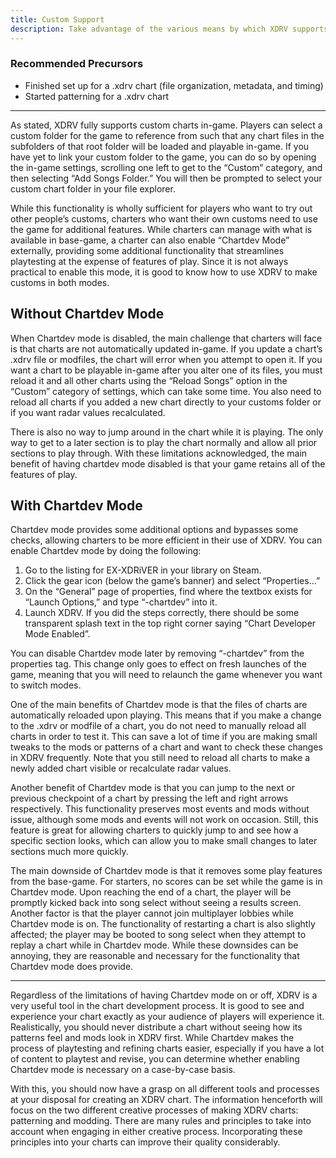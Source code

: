 ```yaml
---
title: Custom Support
description: Take advantage of the various means by which XDRV supports custom charts.
---
```


### Recommended Precursors
- Finished set up for a .xdrv chart (file organization, metadata, and timing)
- Started patterning for a .xdrv chart
---

As stated, XDRV fully supports custom charts in-game. Players can select a custom folder for the game to reference from such that any chart files in the subfolders of that root folder will be loaded and playable in-game. If you have yet to link your custom folder to the game, you can do so by opening the in-game settings, scrolling one left to get to the “Custom” category, and then selecting “Add Songs Folder.” You will then be prompted to select your custom chart folder in your file explorer.

While this functionality is wholly sufficient for players who want to try out other people’s customs, charters who want their own customs need to use the game for additional features. While charters can manage with what is available in base-game, a charter can also enable “Chartdev Mode” externally, providing some additional functionality that streamlines playtesting at the expense of features of play. Since it is not always practical to enable this mode, it is good to know how to use XDRV to make customs in both modes.

## Without Chartdev Mode

When Chartdev mode is disabled, the main challenge that charters will face is that charts are not automatically updated in-game. If you update a chart’s .xdrv file or modfiles, the chart will error when you attempt to open it. If you want a chart to be playable in-game after you alter one of its files, you must reload it and all other charts using the “Reload Songs” option in the “Custom” category of settings, which can take some time. You also need to reload all charts if you added a new chart directly to your customs folder or if you want radar values recalculated.

There is also no way to jump around in the chart while it is playing. The only way to get to a later section is to play the chart normally and allow all prior sections to play through. With these limitations acknowledged, the main benefit of having chartdev mode disabled is that your game retains all of the features of play.

## With Chartdev Mode

Chartdev mode provides some additional options and bypasses some checks, allowing charters to be more efficient in their use of XDRV. You can enable Chartdev mode by doing the following: 

1. Go to the listing for EX-XDRiVER in your library on Steam.
2. Click the gear icon (below the game’s banner) and select “Properties…”
3. On the “General” page of properties, find where the textbox exists for “Launch Options,” and type “-chartdev” into it.
4. Launch XDRV. If you did the steps correctly, there should be some transparent splash text in the top right corner saying “Chart Developer Mode Enabled”.

You can disable Chartdev mode later by removing “-chartdev” from the properties tag. This change only goes to effect on fresh launches of the game, meaning that you will need to relaunch the game whenever you want to switch modes.

One of the main benefits of Chartdev mode is that the files of charts are automatically reloaded upon playing. This means that if you make a change to the .xdrv or modfile of a chart, you do not need to manually reload all charts in order to test it. This can save a lot of time if you are making small tweaks to the mods or patterns of a chart and want to check these changes in XDRV frequently. Note that you still need to reload all charts to make a newly added chart visible or recalculate radar values.

Another benefit of Chartdev mode is that you can jump to the next or previous checkpoint of a chart by pressing the left and right arrows respectively. This functionality preserves most events and mods without issue, although some mods and events will not work on occasion. Still, this feature is great for allowing charters to quickly jump to and see how a specific section looks, which can allow you to make small changes to later sections much more quickly.

The main downside of Chartdev mode is that it removes some play features from the base-game. For starters, no scores can be set while the game is in Chartdev mode. Upon reaching the end of a chart, the player will be promptly kicked back into song select without seeing a results screen. Another factor is that the player cannot join multiplayer lobbies while Chartdev mode is on. The functionality of restarting a chart is also slightly affected; the player may be booted to song select when they attempt to replay a chart while in Chartdev mode. While these downsides can be annoying, they are reasonable and necessary for the functionality that Chartdev mode does provide.

---

Regardless of the limitations of having Chartdev mode on or off, XDRV is a very useful tool in the chart development process. It is good to see and experience your chart exactly as your audience of players will experience it. Realistically, you should never distribute a chart without seeing how its patterns feel and mods look in XDRV first. While Chartdev makes the process of playtesting and refining charts easier, especially if you have a lot of content to playtest and revise, you can determine whether enabling Chartdev mode is necessary on a case-by-case basis.

With this, you should now have a grasp on all different tools and processes at your disposal for creating an XDRV chart. The information henceforth will focus on the two different creative processes of making XDRV charts: patterning and modding. There are many rules and principles to take into account when engaging in either creative process. Incorporating these principles into your charts can improve their quality considerably.
